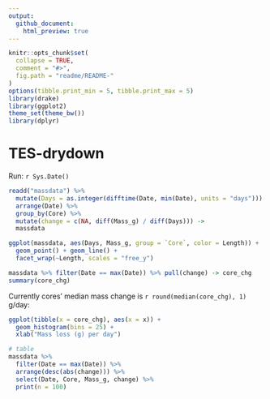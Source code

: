 ```yaml
---
output:
  github_document:
    html_preview: true
---
```


<!-- README.md is generated from README.Rmd. Please edit that file -->

```r
knitr::opts_chunk$set(
  collapse = TRUE,
  comment = "#>",
  fig.path = "readme/README-"
)
options(tibble.print_min = 5, tibble.print_max = 5)
library(drake)
library(ggplot2)
theme_set(theme_bw())
library(dplyr)
```

# TES-drydown

Run: `r Sys.Date()`

```r
readd("massdata") %>% 
  mutate(Days = as.integer(difftime(Date, min(Date), units = "days"))) %>% 
  arrange(Date) %>% 
  group_by(Core) %>% 
  mutate(change = c(NA, diff(Mass_g) / diff(Days))) ->
  massdata

ggplot(massdata, aes(Days, Mass_g, group = `Core`, color = Length)) +
  geom_point() + geom_line() +
  facet_wrap(~Length, scales = "free_y")

massdata %>% filter(Date == max(Date)) %>% pull(change) -> core_chg
summary(core_chg)
```

Currently cores' median mass change is `r round(median(core_chg), 1)` g/day:

```r
ggplot(tibble(x = core_chg), aes(x = x)) + 
  geom_histogram(bins = 25) +
  xlab("Mass loss (g) per day")

# table
massdata %>% 
  filter(Date == max(Date)) %>% 
  arrange(desc(abs(change))) %>% 
  select(Date, Core, Mass_g, change) %>% 
  print(n = 100)
```


